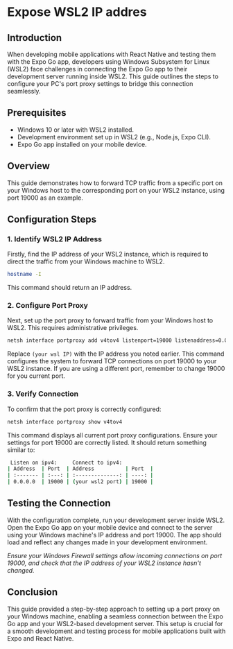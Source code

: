 # Expose WSL2 IP addres 

## Introduction

When developing mobile applications with React Native and testing them with the Expo Go app, developers using Windows Subsystem for Linux (WSL2) face challenges in connecting the Expo Go app to their development server running inside WSL2. This guide outlines the steps to configure your PC's port proxy settings to bridge this connection seamlessly.

## Prerequisites

- Windows 10 or later with WSL2 installed.
- Development environment set up in WSL2 (e.g., Node.js, Expo CLI).
- Expo Go app installed on your mobile device.

## Overview

This guide demonstrates how to forward TCP traffic from a specific port on your Windows host to the corresponding port on your WSL2 instance, using port 19000 as an example.

## Configuration Steps

### 1. Identify WSL2 IP Address

Firstly, find the IP address of your WSL2 instance, which is required to direct the traffic from your Windows machine to WSL2.

```bash
hostname -I
```

This command should return an IP address.

### 2. Configure Port Proxy

Next, set up the port proxy to forward traffic from your Windows host to WSL2. This requires administrative privileges.

```bash
netsh interface portproxy add v4tov4 listenport=19000 listenaddress=0.0.0.0 connectport=19000 connectaddress=(your wsl IP)
```

Replace `(your wsl IP)` with the IP address you noted earlier. This command configures the system to forward TCP connections on port 19000 to your WSL2 instance. If you are using a different port, remember to change 19000 for you current port. 

### 3. Verify Connection

To confirm that the port proxy is correctly configured:

```bash
netsh interface portproxy show v4tov4
```

This command displays all current port proxy configurations. Ensure your settings for port 19000 are correctly listed. It should return something similar to: 

```bash
 Listen on ipv4:     Connect to ipv4: 
| Address  | Port  | Address          | Port  |
| :------- | :---: | :--------------: | ----: |
| 0.0.0.0  | 19000 | (your wsl2 port) | 19000 |
```

## Testing the Connection

With the configuration complete, run your development server inside WSL2. Open the Expo Go app on your mobile device and connect to the server using your Windows machine's IP address and port 19000. The app should load and reflect any changes made in your development environment.

*Ensure your Windows Firewall settings allow incoming connections on port 19000, and check that the IP address of your WSL2 instance hasn't changed.*

## Conclusion

This guide provided a step-by-step approach to setting up a port proxy on your Windows machine, enabling a seamless connection between the Expo Go app and your WSL2-based development server. This setup is crucial for a smooth development and testing process for mobile applications built with Expo and React Native.
